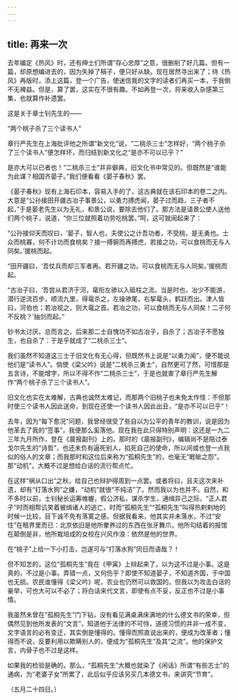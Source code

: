 ```yaml
---
---
---
```

title: 再来一次
---



去年编定《热风》时，还有绅士们所谓“存心忠厚”之意，很删削了好几篇。但有一篇，却原想编进去的，因为失掉了稿子，便只好从缺。现在居然寻出来了；待《热风》再版时，添上这篇，登一个广告，使迷信我的文字的读者们再买一本，于我倒不无裨益。但是，算了罢，这实在不很有趣。不如再登一次，将来收入杂感第三集，也就算作补遗罢。

这是关于章士钊先生的——

“两个桃子杀了三个读书人”

章行严先生在上海批评他之所谓“新文化”说，“二桃杀三士”怎样好，“两个桃子杀了三个读书人”便怎样坏，而归结到新文化之“是亦不可以已乎？”

是亦大可以已者也！“二桃杀三士”并非僻典，旧文化书中常见的。但既然是“谁能为此谋？相国齐晏子。”我们便看看《晏子春秋》罢。

《晏子春秋》现有上海石印本，容易入手的了，这古典就在该石印本的卷二之内。大意是“公孙接田开疆古冶子事景公，以勇力搏虎闻，晏子过而趋，三子者不起，”于是晏老先生以为无礼，和景公说，要除去他们了。那方法是请景公使人送他们两个桃子，说道，“你三位就照着功劳吃桃罢。”呵，这可就闹起来了：

“公孙接仰天而叹曰，‘晏子，智人也，夫使公之计吾功者，不受桃，是无勇也。士众而桃寡，何不计功而食桃矣？接一搏猏而再搏虎，若接之功，可以食桃而无与人同矣。’援桃而起。

“田开疆曰，‘吾仗兵而却三军者再。若开疆之功，可以食桃而无与人同矣。’援桃而起。

“古冶子曰，‘吾尝从君济于河，鼋衔左骖以入砥柱之流。当是时也，冶少不能游，潜行逆流百步，顺流九里，得鼋杀之，左操骖尾，右挈鼋头，鹤跃而出。津人皆曰，河伯也；若冶视之，则大鼋之首。若冶之功，可以食桃而无与人同矣！二子何不反桃？’抽剑而起。”

钞书太讨厌。总而言之，后来那二士自愧功不如古冶子，自杀了；古冶子不愿独生，也自杀了：于是乎就成了“二桃杀三士”。

我们虽然不知道这三士于旧文化有无心得，但既然书上说是“以勇力闻”，便不能说他们是“读书人”。倘使《梁父吟》说是“二桃杀三勇士”，自然更可了然，可惜那是五言诗，不能增字，所以不得不作“二桃杀三士”，于是也就害了章行严先生解作“两个桃子杀了三个读书人”。

旧文化也实在太难解，古典也诚然太难记，而那两个旧桃子也未免太作怪：不但那时使三个读书人因此送命，到现在还使一个读书人因此出丑，“是亦不可以已乎”！

去年，因为“每下愈况”问题，我曾经很受了些自以为公平的青年的教训，说是因为他革去了我的“签事”，我便那么奚落他。现在我在此只得特别声明：这还是一九二三年九月所作，登在《晨报副刊》上的。那时的《晨报副刊》，编辑尚不是陪过泰戈尔先生的“诗哲”，也还未负有逼死别人，掐死自己的使命，所以间或也登一点我似的俗人的文章；而我那时和这位后来称为“孤桐先生”的，也毫无“睚眦之怨”。那“动机”，大概不过是想给白话的流行帮点忙。

在这样“祸从口出”之秋，给自己也辩护得周到一点罢。或者将曰，且夫这次来补遗，却有“打落水狗”之嫌，“动机”就很“不纯洁”了。然而我以为也并不。自然，和不多时以前，士钊秘长运筹帷幄，假公济私，谋杀学生，通缉异己之际，“正人君子”时而相帮讥笑着被缉诸人的逃亡，时而“孤桐先生”“孤桐先生”叫得热剌剌地的时候一比较，目下诚不免有落寞之感。但据我看来，他其实并未落水，不过“安住”在租界里而已：北京依旧是他所豢养过的东西在张牙舞爪，他所勾结着的报馆在颠倒是非，他所栽培成的女校在兴风作浪：依然是他的世界。

在“桃子”上给一下小打击，岂遂可与“打落水狗”同日而语哉？！

但不知怎的，这位“孤桐先生”竟在《甲寅》上辩起来了，以为这不过是小事。这是真的，不过是小事。弄错一点，又何伤乎？即使不知道晏子，不知道齐国，于中国也无损。农民谁懂得《梁父吟》呢，农业也仍然可以救国的。但我以为攻击白话的豪举，可也大可以不必了；将白话来代文言，即使有点不妥，反正也不过是小事情。

我虽然未曾在“孤桐先生”门下钻，没有看见满桌满床满地的什么德文书的荣幸，但偶然见到他所发表的“文言”，知道他于法律的不可恃，道德习惯的并非一成不变，文字语言的必有变迁，其实倒是懂得的。懂得而照直说出来的，便成为改革者；懂得而不说，反要利用以欺瞒别人的，便成为“孤桐先生”及其“之流”。他的保护文言，内骨子也不过是这样。

如果我的检验是确的，那么，“孤桐先生”大概也就染了《闲话》所谓“有些志士”的通病，为“老婆子女”所累了，此后似乎应该另买几本德文书，来讲究“节育”。

（五月二十四日。）